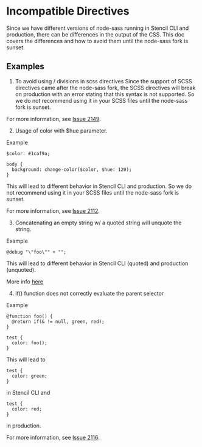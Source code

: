 # Incompatible Directives

Since we have different versions of node-sass running in Stencil CLI and production, there can be differences in the output of the CSS.
This doc covers the differences and how to avoid them until the node-sass fork is sunset.

## Examples

1. To avoid using / divisions in scss directives
Since the support of SCSS directives came after the node-sass fork, the SCSS directives will break on production with an error stating that this syntax is not supported.
So we do not recommend using it in your SCSS files until the node-sass fork is sunset.

For more information, see [Issue 2149](https://github.com/sass/libsass/issues/2149).

2. Usage of color with $hue parameter.

Example 

```shell showLineNumbers copy
$color: #1caf9a;

body {
  background: change-color($color, $hue: 120);
}
```

This will lead to different behavior in Stencil CLI and production. 
So we do not recommend using it in your SCSS files until the node-sass fork is sunset.


For more information, see [Issue 2112](https://github.com/sass/libsass/issues/2112).


3. Concatenating an empty string w/ a quoted string will unquote the string.

Example 

```shell showLineNumbers copy
@debug "\"foo\"" + "";
```

This will lead to different behavior in Stencil CLI (quoted) and production (unquoted).

More info [here](https://github.com/sass/libsass/issues/2153)

4. if() function does not correctly evaluate the parent selector

Example

```shell showLineNumbers copy
@function foo() {
  @return if(& != null, green, red);
}

test {
  color: foo();
}
```

This will lead to 
```shell showLineNumbers copy
test {
  color: green;
}
```

in Stencil CLI and

```shell showLineNumbers copy
test {
  color: red;
}
```
in production.

For more information, see [Issue 2116](https://github.com/sass/libsass/issues/2116).
